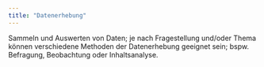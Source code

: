 ```yaml
---
title: "Datenerhebung"
---
```


Sammeln und Auswerten von Daten; je nach Fragestellung und/oder Thema können verschiedene Methoden der Datenerhebung geeignet sein; bspw. Befragung, Beobachtung oder Inhaltsanalyse.


